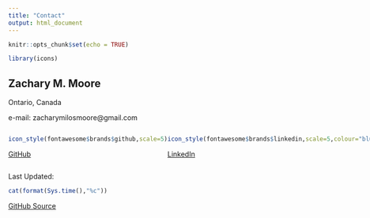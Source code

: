 ```yaml
---
title: "Contact"
output: html_document
---
```


```r
knitr::opts_chunk$set(echo = TRUE)

library(icons)
```

<style type="text/css">
.title {
  display: none;
}

</style>
<div class = "header">

## **Zachary M. Moore**
Ontario, Canada

e-mail: zacharymilosmoore@gmail.com

</div>
<div class = "contact">

:::: {style="display: flex;"}

::: {}
```r
icon_style(fontawesome$brands$github,scale=5)
```
[GitHub](https://www.github.com/zacharymilosmoore)
:::

::: {}
```r
icon_style(fontawesome$brands$linkedin,scale=5,colour="blue")
```
[LinkedIn](https://www.linkedin.com/in/zacharymilosmoore)
:::

::: {}
```r
icon_style(fontawesome$brands$researchgate,scale=5)
```
[Research Gate](https://www.researchgate.net/profile/Zachary-Moore-18)
:::

::: {}
```r
icon_style(simple_icons$fiverr,scale=5)
```
[fiverr](https://www.fiverr.com/zacharymmoore)
:::

::: {}
```r
icon_style(simple_icons$upwork,scale=5)
```
[UpWork](https://www.upwork.com/freelancers/~019740478890543483)
:::

::::

</div>
<div class="header">

Last Updated: 
```r

cat(format(Sys.time(),"%c"))
```
[GitHub Source](https://github.com/zacharymilosmoore/zacharymilosmoore.github.io)
</div>
